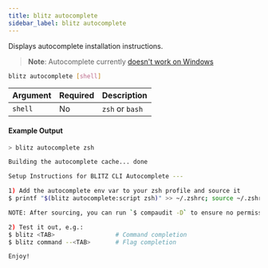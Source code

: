 ```yaml
---
title: blitz autocomplete
sidebar_label: blitz autocomplete
---
```


Displays autocomplete installation instructions.

> **Note**: Autocomplete currently
> [doesn't work on Windows](https://github.com/oclif/plugin-autocomplete/issues/2)

```bash
blitz autocomplete [shell]
```

| Argument | Required | Description     |
| -------- | -------- | --------------- |
| `shell`  | No       | `zsh` or `bash` |

#### Example Output

```bash
> blitz autocomplete zsh

Building the autocomplete cache... done

Setup Instructions for BLITZ CLI Autocomplete ---

1) Add the autocomplete env var to your zsh profile and source it
$ printf "$(blitz autocomplete:script zsh)" >> ~/.zshrc; source ~/.zshrc

NOTE: After sourcing, you can run `$ compaudit -D` to ensure no permissions conflicts are present

2) Test it out, e.g.:
$ blitz <TAB>                 # Command completion
$ blitz command --<TAB>       # Flag completion

Enjoy!
```
